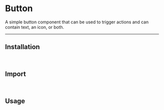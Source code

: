 
# Button

A simple button component that can be used to trigger actions and can contain text, an icon, or both.

<ComponentSources component="button"/>

---

## Installation

<PackageManagerTabs command="@andore-ui/button"/>

<br/>

## Import

<ImportComponentTabs
    components="Button"
    library="button"/>

<br/>

## Usage

<ComponentPreviewTabs>
    <ComponentPreviewTabPanel value="preview">
        <Preview/>
    </ComponentPreviewTabPanel>
    <ComponentPreviewTabPanel value="code">
        <Code/>
    </ComponentPreviewTabPanel>
</ComponentPreviewTabs>
